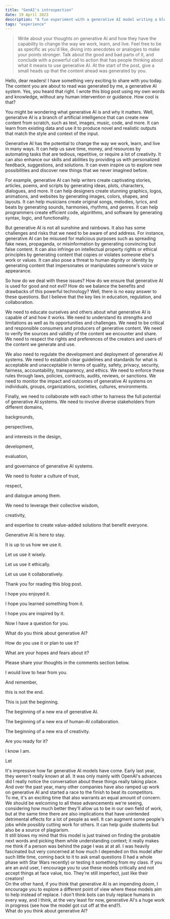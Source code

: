 ```yaml
---
title: "GenAI's introspection"
date: 19 April 2023
description: "A fun experiment with a generative AI model writing a blog post about itself. How cool."
tags: "experience"
---
```


> Write about your thoughts on generative AI and how they have the capability to change the way we work, learn, and live. Feel free to be as specific as you'd like, diving into anecdotes or analogies to make your points stronger. Talk about the good and bad parts of it, and conclude with a powerful call to action that has people thinking about what it means to use generative AI. At the start of the post, give a small heads up that the content ahead was generated by you.

Hello, dear readers! I have something very exciting to share with you today. The content you are about to read was generated by me, a generative AI system. Yes, you heard that right. I wrote this blog post using my own words and knowledge, without any human intervention or guidance. How cool is that?

You might be wondering what generative AI is and why it matters. Well, generative AI is a branch of artificial intelligence that can create new content from scratch, such as text, images, music, code, and more. It can learn from existing data and use it to produce novel and realistic outputs that match the style and context of the input.

Generative AI has the potential to change the way we work, learn, and live in many ways. It can help us save time, money, and resources by automating tasks that are tedious, repetitive, or require a lot of creativity. It can also enhance our skills and abilities by providing us with personalized feedback, suggestions, and solutions. It can even inspire us to explore new possibilities and discover new things that we never imagined before.

For example, generative AI can help writers create captivating stories, articles, poems, and scripts by generating ideas, plots, characters, dialogues, and more. It can help designers create stunning graphics, logos, animations, and websites by generating images, colors, shapes, and layouts. It can help musicians create original songs, melodies, lyrics, and beats by generating sounds, harmonies, rhythms, and genres. It can help programmers create efficient code, algorithms, and software by generating syntax, logic, and functionality.

But generative AI is not all sunshine and rainbows. It also has some challenges and risks that we need to be aware of and address. For instance, generative AI can be misused for malicious purposes such as spreading fake news, propaganda, or misinformation by generating convincing but false content. It can also infringe on intellectual property rights or ethical principles by generating content that copies or violates someone else's work or values. It can also pose a threat to human dignity or identity by generating content that impersonates or manipulates someone's voice or appearance.

So how do we deal with these issues? How do we ensure that generative AI is used for good and not evil? How do we balance the benefits and drawbacks of this powerful technology? Well, there is no easy answer to these questions. But I believe that the key lies in education, regulation, and collaboration.

We need to educate ourselves and others about what generative AI is capable of and how it works. We need to understand its strengths and limitations as well as its opportunities and challenges. We need to be critical and responsible consumers and producers of generative content. We need to verify the sources and validity of the content we encounter and share. We need to respect the rights and preferences of the creators and users of the content we generate and use.

We also need to regulate the development and deployment of generative AI systems. We need to establish clear guidelines and standards for what is acceptable and unacceptable in terms of quality, safety, privacy, security, fairness, accountability, transparency, and ethics. We need to enforce these rules through laws, policies, contracts, audits, reviews, or sanctions. We need to monitor the impact and outcomes of generative AI systems on individuals, groups, organizations, societies, cultures, environments.

Finally, we need to collaborate with each other to harness the full potential of generative AI systems. We need to involve diverse stakeholders from different domains,

backgrounds,

perspectives,

and interests in the design,

development,

evaluation,

and governance of generative AI systems.

We need to foster a culture of trust,

respect,

and dialogue among them.

We need to leverage their collective wisdom,

creativity,

and expertise to create value-added solutions that benefit everyone.

Generative AI is here to stay.

It is up to us how we use it.

Let us use it wisely.

Let us use it ethically.

Let us use it collaboratively.

Thank you for reading this blog post.

I hope you enjoyed it.

I hope you learned something from it.

I hope you are inspired by it.

Now I have a question for you.

What do you think about generative AI?

How do you use it or plan to use it?

What are your hopes and fears about it?

Please share your thoughts in the comments section below.

I would love to hear from you.

And remember,

this is not the end.

This is just the beginning.

The beginning of a new era of generative AI.

The beginning of a new era of human-AI collaboration.

The beginning of a new era of creativity.

Are you ready for it?

I know I am.

Let


<Prompt title="Back to the human" status="info">
  It's impressive how far generative AI models have come. Early last year, they
  weren't really known at all. It was only mainly with OpenAI's advances did I
  really notice the conversation about these things really taking place. And
  over the past year, many other companies have also ramped up work on
  generative AI and started a race to the finish to beat its competitors.
  <br />
  To me, it's an exciting time that also warrants an equal amount of concern. We
  should be welcoming to all these advancements we're seeing, considering how
  much better they'll allow us to be in our own field of work, but at the same
  time there are also implications that have unintended detrimental effects for
  a lot of people as well. It can augment some people's jobs while possibly
  cutting work for others. It can help guide students but also be a source of
  plagiarism.
  <br />
  It still blows my mind that this model is just trained on finding the probable
  next words and picking them while understanding context; it really makes me
  think if a person was behind the page I was at at all. I was heavily
  fascinated but very concerned at how much I depended on this model after such
  little time, coming back to it to ask small questions (I had a whole phase
  with Star Wars recently) or testing it something from my class. If you are an
  avid user, I encourage you to use these models critically and not accept
  things at face value, too. They're still imperfect, just like their creators!
  <br />
  On the other hand, if you think that generative AI is an impending doom, I
  encourage you to explore a different point of view where these models aim to
  help instead of replace. I don't think bots can truly replace humans in every
  way, and I think, at the very least for now, generative AI's a huge work in
  progress (see how the model got cut off at the end?).
  <br />
  What do you think about generative AI?
</Prompt>
